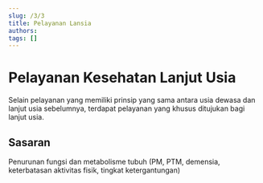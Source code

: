 ```yaml
---
slug: /3/3
title: Pelayanan Lansia
authors: 
tags: []
---
```


# Pelayanan Kesehatan Lanjut Usia
Selain pelayanan yang memiliki prinsip yang sama antara usia dewasa dan lanjut usia sebelumnya, terdapat pelayanan yang khusus ditujukan bagi lanjut usia.
## Sasaran
Penurunan fungsi dan metabolisme tubuh (PM, PTM, demensia, keterbatasan aktivitas fisik, tingkat ketergantungan)

<DocCardList/>

